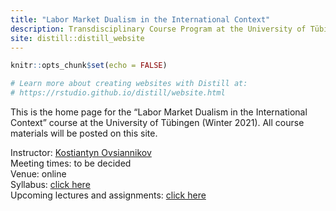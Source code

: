 ```yaml
---
title: "Labor Market Dualism in the International Context"
description: Transdisciplinary Course Program at the University of Tübingen 
site: distill::distill_website
---
```


```r
knitr::opts_chunk$set(echo = FALSE)

# Learn more about creating websites with Distill at:
# https://rstudio.github.io/distill/website.html

```

This is the home page for the "Labor Market Dualism in the International Context" course at the University of Tübingen (Winter 2021).
All course materials will be posted on this site.

Instructor: [Kostiantyn Ovsiannikov](https://kovsiannikov.com)  
Meeting times: to be decided  
Venue: online  
Syllabus: [click here](syllabus.html)  
Upcoming lectures and assignments: [click here](schedule.html)  
